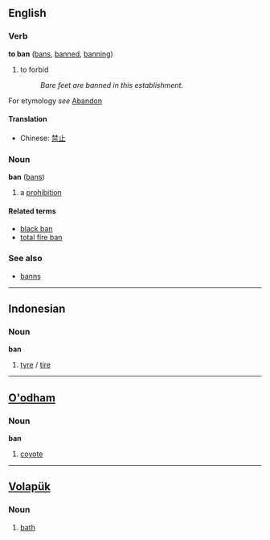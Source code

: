 ==English==
===Verb===
'''to ban''' ([[bans]], [[banned]], [[banning]])

#to forbid
#:''Bare feet are banned in this establishment''.

For etymology ''see'' [[Abandon]]

====Translation====
*Chinese: [[禁止]]

===Noun===
'''ban''' ([[bans]])

# a [[prohibition]]

====Related terms====
*[[black ban]]
*[[total fire ban]]

===See also===
*[[banns]]

----

==Indonesian==
===Noun===
'''ban'''

# [[tyre]] / [[tire]]

----

==[[O'odham]]==
===Noun===
'''ban'''

# [[coyote]]

----

==[[Volapük]]== 
===Noun=== 

# [[bath]]
